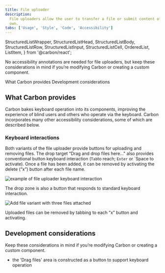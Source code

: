```yaml
---
title: File uploader
description:
  File uploaders allow the user to transfer a file or submit content of their
  own.
tabs: ['Usage', 'Style', 'Code', 'Accessibility']
---
```


  StructuredListWrapper,
  StructuredListHead,
  StructuredListBody,
  StructuredListRow,
  StructuredListInput,
  StructuredListCell,
  OrderedList,
  ListItem,
} from '@carbon/react';

<PageDescription>

No accessibility annotations are needed for file uploaders, but keep these considerations in mind if you’re modifying Carbon or creating a custom component.

</PageDescription>

<AnchorLinks>
  <AnchorLink>What Carbon provides</AnchorLink>
  <AnchorLink>Development considerations</AnchorLink>
</AnchorLinks>

## What Carbon provides

Carbon bakes keyboard operation into its components, improving the experience of blind users and others who operate via the keyboard. Carbon incorporates many other accessibility considerations, some of which are described below.

### Keyboard interactions

Both variants of the file uploader provide buttons for uploading and removing files.
The drop target “Drag and drop files here..." also provides conventional button
keyboard interaction (`Tab`to reach; `Enter` or `Space to activate). Once a file
has been added, it can be removed by activating the delete (“x”) button after each
file name.

<Row>
<Column colLg={8}>

![example of file uploader keyboard interaction](images/file-uploader-accessibility-1.png)

<Caption>The drop zone is also a button that responds to standard keyboard interaction.</Caption>

</Column>
</Row>

<Row>
<Column colLg={8}>

![Add file variant with three files attached](images/file-uploader-accessibility-2.png)

<Caption>Uploaded files can be removed by tabbing to each “x” button and activating.</Caption>

</Column>
</Row>

## Development considerations

Keep these considerations in mind if you’re modifying Carbon or creating a custom component.

* the 'Drag files' area is constructed as a button to support keyboard operation